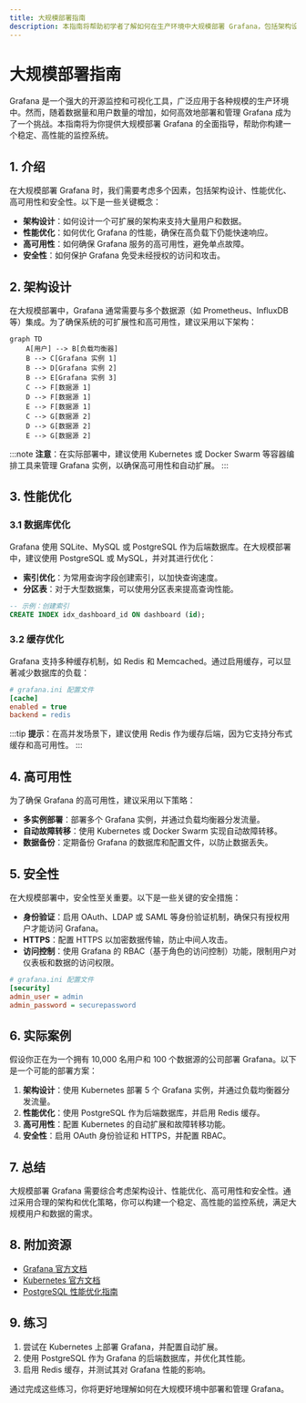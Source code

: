 ```yaml
---
title: 大规模部署指南
description: 本指南将帮助初学者了解如何在生产环境中大规模部署 Grafana，包括架构设计、性能优化和最佳实践。
---
```


# 大规模部署指南

Grafana 是一个强大的开源监控和可视化工具，广泛应用于各种规模的生产环境中。然而，随着数据量和用户数量的增加，如何高效地部署和管理 Grafana 成为了一个挑战。本指南将为你提供大规模部署 Grafana 的全面指导，帮助你构建一个稳定、高性能的监控系统。

## 1. 介绍

在大规模部署 Grafana 时，我们需要考虑多个因素，包括架构设计、性能优化、高可用性和安全性。以下是一些关键概念：

- **架构设计**：如何设计一个可扩展的架构来支持大量用户和数据。
- **性能优化**：如何优化 Grafana 的性能，确保在高负载下仍能快速响应。
- **高可用性**：如何确保 Grafana 服务的高可用性，避免单点故障。
- **安全性**：如何保护 Grafana 免受未经授权的访问和攻击。

## 2. 架构设计

在大规模部署中，Grafana 通常需要与多个数据源（如 Prometheus、InfluxDB 等）集成。为了确保系统的可扩展性和高可用性，建议采用以下架构：

```mermaid
graph TD
    A[用户] --> B[负载均衡器]
    B --> C[Grafana 实例 1]
    B --> D[Grafana 实例 2]
    B --> E[Grafana 实例 3]
    C --> F[数据源 1]
    D --> F[数据源 1]
    E --> F[数据源 1]
    C --> G[数据源 2]
    D --> G[数据源 2]
    E --> G[数据源 2]
```

:::note
**注意**：在实际部署中，建议使用 Kubernetes 或 Docker Swarm 等容器编排工具来管理 Grafana 实例，以确保高可用性和自动扩展。
:::

## 3. 性能优化

### 3.1 数据库优化

Grafana 使用 SQLite、MySQL 或 PostgreSQL 作为后端数据库。在大规模部署中，建议使用 PostgreSQL 或 MySQL，并对其进行优化：

- **索引优化**：为常用查询字段创建索引，以加快查询速度。
- **分区表**：对于大型数据集，可以使用分区表来提高查询性能。

```sql
-- 示例：创建索引
CREATE INDEX idx_dashboard_id ON dashboard (id);
```

### 3.2 缓存优化

Grafana 支持多种缓存机制，如 Redis 和 Memcached。通过启用缓存，可以显著减少数据库的负载：

```ini
# grafana.ini 配置文件
[cache]
enabled = true
backend = redis
```

:::tip
**提示**：在高并发场景下，建议使用 Redis 作为缓存后端，因为它支持分布式缓存和高可用性。
:::

## 4. 高可用性

为了确保 Grafana 的高可用性，建议采用以下策略：

- **多实例部署**：部署多个 Grafana 实例，并通过负载均衡器分发流量。
- **自动故障转移**：使用 Kubernetes 或 Docker Swarm 实现自动故障转移。
- **数据备份**：定期备份 Grafana 的数据库和配置文件，以防止数据丢失。

## 5. 安全性

在大规模部署中，安全性至关重要。以下是一些关键的安全措施：

- **身份验证**：启用 OAuth、LDAP 或 SAML 等身份验证机制，确保只有授权用户才能访问 Grafana。
- **HTTPS**：配置 HTTPS 以加密数据传输，防止中间人攻击。
- **访问控制**：使用 Grafana 的 RBAC（基于角色的访问控制）功能，限制用户对仪表板和数据的访问权限。

```ini
# grafana.ini 配置文件
[security]
admin_user = admin
admin_password = securepassword
```

## 6. 实际案例

假设你正在为一个拥有 10,000 名用户和 100 个数据源的公司部署 Grafana。以下是一个可能的部署方案：

1. **架构设计**：使用 Kubernetes 部署 5 个 Grafana 实例，并通过负载均衡器分发流量。
2. **性能优化**：使用 PostgreSQL 作为后端数据库，并启用 Redis 缓存。
3. **高可用性**：配置 Kubernetes 的自动扩展和故障转移功能。
4. **安全性**：启用 OAuth 身份验证和 HTTPS，并配置 RBAC。

## 7. 总结

大规模部署 Grafana 需要综合考虑架构设计、性能优化、高可用性和安全性。通过采用合理的架构和优化策略，你可以构建一个稳定、高性能的监控系统，满足大规模用户和数据的需求。

## 8. 附加资源

- [Grafana 官方文档](https://grafana.com/docs/)
- [Kubernetes 官方文档](https://kubernetes.io/docs/)
- [PostgreSQL 性能优化指南](https://www.postgresql.org/docs/current/performance.html)

## 9. 练习

1. 尝试在 Kubernetes 上部署 Grafana，并配置自动扩展。
2. 使用 PostgreSQL 作为 Grafana 的后端数据库，并优化其性能。
3. 启用 Redis 缓存，并测试其对 Grafana 性能的影响。

通过完成这些练习，你将更好地理解如何在大规模环境中部署和管理 Grafana。
